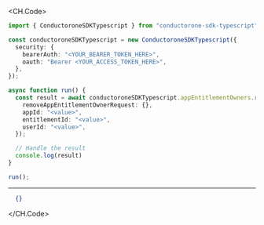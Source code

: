 
<CH.Code>
```typescript Remove.ts
import { ConductoroneSDKTypescript } from "conductorone-sdk-typescript";

const conductoroneSDKTypescript = new ConductoroneSDKTypescript({
  security: {
    bearerAuth: "<YOUR_BEARER_TOKEN_HERE>",
    oauth: "Bearer <YOUR_ACCESS_TOKEN_HERE>",
  },
});

async function run() {
  const result = await conductoroneSDKTypescript.appEntitlementOwners.remove({
    removeAppEntitlementOwnerRequest: {},
    appId: "<value>",
    entitlementId: "<value>",
    userId: "<value>",
  });

  // Handle the result
  console.log(result)
}

run();
```
---

```json Example Response
  {}
```
</CH.Code>
